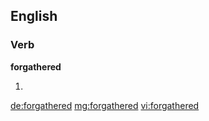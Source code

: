 ==English==

===Verb===
'''forgathered'''

# {{past of|forgather}}

[[de:forgathered]]
[[mg:forgathered]]
[[vi:forgathered]]